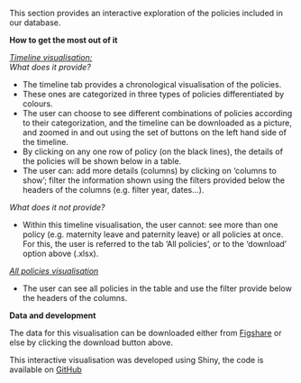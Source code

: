 This section provides an interactive exploration of the policies included in our database. 

<strong>How to get the most out of it</strong>

<div style="text-decoration: underline;font-style: italic;">Timeline visualisation:</div>

<div style="font-style: italic;">What does it provide?</div>

<ul>
<li>The timeline tab provides a chronological visualisation of the policies.</li>

<li>These ones are categorized in three types of policies differentiated by colours.</li>

<li>The user can choose to see different combinations of policies according to their categorization, and the timeline can be downloaded as a picture, and zoomed in and out using the set of buttons on the left hand side of the timeline.</li>

<li>By clicking on any one row of policy (on the black lines), the details of the policies will be shown below in a table.</li>

<li>The user can: add more details (columns) by clicking on ‘columns to show’; filter the information shown using the filters provided below the headers of the columns (e.g. filter year, dates…).</li>
</ul>

<div style="font-style:italic;">What does it not provide?</div>

<ul>
<li>Within this timeline visualisation, the user cannot: see more than one policy (e.g. maternity leave and paternity leave) or all policies at once. For this, the user is referred to the tab ‘All policies’, or to the ‘download’ option above (.xlsx).</li>
</ul>

<div style="text-decoration: underline;font-style:italic;">All policies visualisation</div>

<ul>
<li>The user can see all policies in the table and use the filter provide below the headers of the columns.</li>
</ul>

<strong>Data and development</strong>


The data for this visualisation can be downloaded either from <a href="https://dx.doi.org/10.6084/m9.figshare.3847776">Figshare</a> or else by clicking the download button above.

This interactive visualisation was developed using Shiny, the code is available on <a href=https://github.com/ox-it/Live-Data_Case-Studies/tree/gh-pages/2016/Mireia%20Borrell>GitHub</a>
